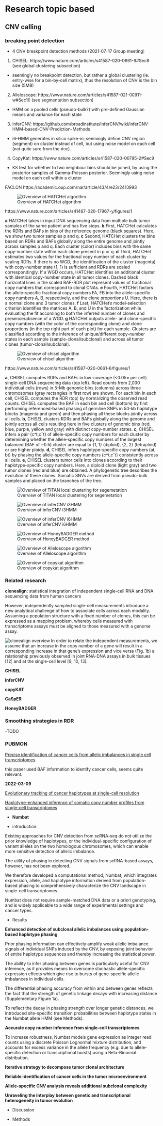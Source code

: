 # Research topic based

## CNV calling


### breaking point detection
- 4 CNV breakpoint detection methods (2021-07-17 Group meeting)

1. CHISEL: https://www.nature.com/articles/s41587-020-0661-6#Sec8 (see global clustering subsection)
 - seemingly no breakpoint detection, but rather a global clustering (ie. entry-wise for a bin-by-cell matrix), thus the resolution of CNV is the bin size (5MB)
2. Alleloscope:  https://www.nature.com/articles/s41587-021-00911-w#Sec10 (see segmentation subsection)
 - HMM on a pooled cells (pseudo-bulk?) with pre-defined Gaussian means and variance for each state
3. InferCNV: https://github.com/broadinstitute/inferCNV/wiki/inferCNV-HMM-based-CNV-Prediction-Methods
 - i6-HMM generates in silico spike-in; seemingly define CNV region (segment) on cluster instead of cell, but using noise model on each cell (not quite sure from the doc).
4. CopyKat: https://www.nature.com/articles/s41587-020-00795-2#Sec9
 - KS test for whether to two neighbour bins should be joined, by using the posterior samples of Gamma-Poisson posterior. Seemingly using noise model on each cell within a cluster


FACLON
https://academic.oup.com/nar/article/43/4/e23/2410993



![Overview of HATCHet algorithm](./figs/CNV/HATCHet.jpg)

 https://www.nature.com/articles/s41467-020-17967-y/figures/1
 
 **a** HATCHet takes in input DNA sequencing data from multiple bulk tumor samples of the same patient and has five steps. 
 **b** First, HATCHet calculates the RDRs and BAFs in bins of the reference genome (black squares). Here, we show two tumor samples p and q. 
 **c** Second, HATCHet clusters the bins based on RDRs and BAFs globally along the entire genome and jointly across samples p and q. Each cluster (color) includes bins with the same copy-number state within each clone present in p or q. 
 **d** Third, HATCHet estimates two values for the fractional copy number of each cluster by scaling RDRs. If there is no WGD, the identification of the cluster (magenta) with copy-number state (1, 1) is sufficient and RDRs are scaled correspondingly. 
 If a WGD occurs, HATCHet identifies an additional cluster with identical copy-number state in all tumor clones. Dashed black horizontal lines in the scaled BAF-RDR plot represent values of fractional copy numbers that correspond to clonal CNAs. 
 **e** Fourth, HATCHet factors the allele-specific fractional copy numbers FA, FB into the allele-specific copy numbers A, B, respectively, and the clone proportions U. Here, there is a normal clone and 3 tumor clones. 
 **f** Last, HATCHet’s model-selection criterion identifies the matrices A, B, and U in the factorization while evaluating the fit according to both the inferred number of clones and presence/absence of a WGD. 
 **g** HATCHet outputs allele- and clone-specific copy numbers (with the color of the corresponding clone) and clone proportions (in the top right part of each plot) for each sample. 
 Clusters are classified according to the inference of unique/different copy-number states in each sample (sample-clonal/subclonal) and across all tumor clones (tumor-clonal/subclonal).



![Overview of chisel algorithm](./figs/CNV/chisel.jpg)

https://www.nature.com/articles/s41587-020-0661-6/figures/1

**a**, CHISEL computes RDRs and BAFs in low-coverage (<0.05× per cell) single-cell DNA sequencing data (top left). Read counts from 2,000 individual cells (rows) in 5-Mb genomic bins (columns) across three chromosomes (gray rectangles in first row) are shown. 
For each bin in each cell, CHISEL computes the RDR (top) by normalizing the observed read counts. CHISEL computes the BAF in each bin and cell (bottom) by first performing referenced-based phasing of germline SNPs in 50-kb haplotype blocks (magenta and green) and then phasing all these blocks jointly across all cells. 
**b**, CHISEL clusters RDRs and BAFs globally along the genome and jointly across all cells resulting here in five clusters of genomic bins (red, blue, purple, yellow and gray) with distinct copy-number states. 
**c**, CHISEL infers a pair {c^t,cˇt} of allele-specific copy numbers for each cluster by determining whether the allele-specific copy numbers of the largest balanced (BAF of ~0.5) cluster are equal to {1, 1} (diploid), {2, 2} (tetraploid) or are higher ploidy. 
**d**, CHISEL infers haplotype-specific copy numbers (at, bt) by phasing the allele-specific copy numbers {c^t,cˇt} consistently across all cells. 
**e**, CHISEL clusters tumor cells into clones according to their haplotype-specific copy numbers. Here, a diploid clone (light gray) and two tumor clones (red and blue) are obtained. 
A phylogenetic tree describes the evolution of these clones. Somatic SNVs are derived from pseudo-bulk samples and placed on the branches of the tree.

![Overview of TITAN local clustering for segemetation](./figs/CNV/TITAN.jpg)


![Overview of inferCNV i3HMM](./figs/CNV/infercnv_i3HMM_model.png)

![Overview of inferCNV i6HMM](./figs/CNV/infercnv_i6HMM_model.png)



![Overview of HoneyBADGER method](./figs/CNV/HoneyBADGER.png)



![Overview of Alleloscope algorithm](./figs/CNV/Alleloscope.jpg)




![Overview of copykat algorithm](./figs/CNV/copykat.jpg)



### Related research

**clonealign**: statistical integration of independent single-cell RNA and DNA sequencing data from human cancers

However, independently sampled single-cell measurements introduce a new analytical challenge of how to associate cells across each modality. Assuming a population structure with a fixed number of clones, this can be expressed as a mapping problem, whereby cells measured with transcriptome assays must be aligned to those measured with a genome assay.


![clonealign overview](./figs/CNV/clonealign.jpg)
 In order to relate the independent measurements, we assume that an increase in the copy number of a gene will result in a corresponding increase in that gene's expression and vice versa (Fig. 1b)
 a relationship previously observed in joint RNA-DNA assays in bulk tissues [12] and at the single-cell level [9, 10, 13].



**CHISEL**

**inferCNV**

**copyKAT**

**CaSpER**

**HoneyBADGER**


### Smoothing strategies in RDR
-TODO



### PUBMON
[Precise identification of cancer cells from allelic imbalances in single cell transcriptomes](https://www.biorxiv.org/content/10.1101/2021.11.25.469995v1)

this paper used BAF information to identify cancer cells, seems quite relevant.


**2022-03-09**

[Evolutionary tracking of cancer haplotypes at single-cell resolution](https://www.biorxiv.org/content/10.1101/2021.06.04.447031v1.full)




[Haplotype-enhanced inference of somatic copy number profiles from single-cell transcriptomes](https://www.biorxiv.org/content/10.1101/2022.02.07.479314v1.full)

- **Numbat**

- introduction

Existing approaches for CNV detection from scRNA-seq do not utilize the prior knowledge of haplotypes, or the individual-specific configuration of variant alleles on the two homologous chromosomes, which can enable more sensitive detection of allelic imbalance.

The utility of phasing in detecting CNV signals from scRNA-based assays, however, has not been explored.

We therefore developed a computational method, Numbat, which integrates expression, allele, and haplotype information derived from population-based phasing to comprehensively characterize the CNV landscape in single-cell transcriptomes.


Numbat does not require sample-matched DNA data or a priori genotyping, and is widely applicable to a wide range of experimental settings and cancer types.


- Results

**Enhanced detection of subclonal allelic imbalances using population-based haplotype phasing**

Prior phasing information can effectively amplify weak allelic imbalance signals of individual SNPs induced by the CNV, by exposing joint behavior of entire haplotype sequences and thereby increasing the statistical power.

The ability to infer phasing between genes is particularly useful for CNV inference, as it provides means to overcome stochastic allele-specific expression effects which give rise to bursts of gene-specific allelic imbalances in individual cells.

The differential phasing accuracy from within and between genes reflects the fact that the strength of genetic linkage decays with increasing distance (Supplementary Figure 1a).


To reflect the decay in phasing strength over longer genetic distances, we introduced site-specific transition probabilities between haplotype states in the Numbat allele HMM (see Methods).

**Accurate copy number inference from single-cell transcriptomes**

To increase robustness, Numbat models gene expression as integer read counts using a discrete Poisson Lognormal mixture distribution, and accounts for excess variance in the allele frequency (e.g. due to allele-specific detection or transcriptional bursts) using a Beta-Binomial distribution. 


**Iterative strategy to decompose tumor clonal architecture**


**Reliable identification of cancer cells in the tumor microenvironment**


**Allele-specific CNV analysis reveals additional subclonal complexity**


**Unraveling the interplay between genetic and transcriptional heterogeneity in tumor evolution**



- Discussion

- Methods
 
 


